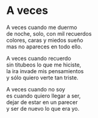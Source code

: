 # A veces {-}


A veces cuando me duermo<br>
de noche, solo, con mil recuerdos<br>
colores, caras y miedos sueño<br>
mas no apareces en todo ello.

A veces cuando recuerdo<br>
sin titubeos lo que me hiciste,<br>
la ira invade mis pensamientos<br>
y sólo quiero verte tan triste.

A veces cuando no soy<br>
es cuando quiero llegar a ser,<br>
dejar de estar en un parecer<br>
y ser de nuevo lo que era yo.

